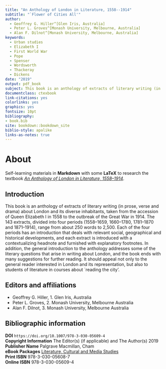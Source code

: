```yaml
--- 
title: "An Anthology of London in Literature, 1558--1914"
subtitle: "`Flower of Cities All'"
author:
  - Geoffrey G. Hiller^[Glen Iris, Australia]
  - Peter L. Groves^[Monash University, Melbourne, Australia]
  - Alan F. Dilnot^[Monash University, Melbourne, Australia]
keywords:
  - Urban studies
  - Elizabeth I
  - First World War
  - Pope
  - Spenser
  - Wordsworth
  - Thackeray
  - Dickens
date: "2019"
output: pdf_book
subject: This book is an anthology of extracts of literary writing (in prose, verse and drama) about London and its diverse inhabitants, taken from the accession of Queen Elizabeth I in 1558 to the outbreak of the Great War in 1914.
documentclass: ctexbook
link-citations: yes
colorlinks: yes
graphics: yes
fontsize: 10pt
bibliography:
- book.bib
site: bookdown::bookdown_site
biblio-style: apalike
links-as-notes: true
---
```


# About

Self-learning materials in **Markdown** with some **LaTeX** to research the textbook [_An Anthology of London in Literature, 1558--1914_](https://link.springer.com/book/10.1007/978-3-030-05609-4).

## Introduction {-}

This book is an anthology of extracts of literary writing (in prose, verse and drama) about London and its diverse inhabitants, taken from the accession of Queen Elizabeth I in 1558 to the outbreak of the Great War in 1914. The 143 extracts, divided into four periods (1558--1659, 1660--1780, 1781--1870 and 1871--1914), range from about 250 words to 2,500. Each of the four periods has an introduction that deals with relevant social, geographical and historical developments, and each extract is introduced with a contextualizing headnote and furnished with explanatory footnotes. In addition, the general introduction to the anthology addresses some of the literary questions that arise in writing about London, and the book ends with many suggestions for further reading. It should appeal not only to the general reader interested in London and its representation, but also to students of literature in courses about `reading the city'.

## Editors and affiliations {-}

* Geoffrey G. Hiller, 1. Glen Iris, Australia
* Peter L. Groves, 2. Monash University, Melbourne Australia
* Alan F. Dilnot, 3. Monash University, Melbourne Australia

## Bibliographic information {-}

**DOI** `https://doi.org/10.1007/978-3-030-05609-4`  
**Copyright Information** The Editor(s) (if applicable) and The Author(s) 2019  
**Publisher Name** Palgrave Macmillan, Cham  
**eBook Packages** [Literature, Cultural and Media Studies](https://link.springer.com/search?facet-content-type=%22Book%22&package=41173&facet-start-year=2019&facet-end-year=2019)  
**Print ISBN** 978-3-030-05608-7  
**Online ISBN** 978-3-030-05609-4  
